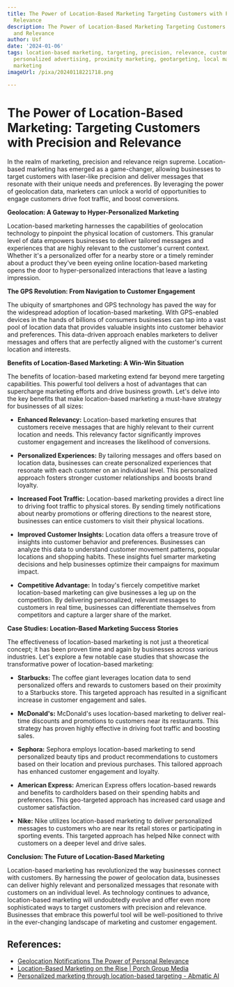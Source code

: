 ```yaml
---
title: The Power of Location-Based Marketing Targeting Customers with Precision and
  Relevance
description: The Power of Location-Based Marketing Targeting Customers with Precision
  and Relevance
author: Usf
date: '2024-01-06'
tags: location-based marketing, targeting, precision, relevance, customer engagement,
  personalized advertising, proximity marketing, geotargeting, local marketing, mobile
  marketing
imageUrl: /pixa/20240118221718.png

---
```

# The Power of Location-Based Marketing: Targeting Customers with Precision and  Relevance

In the realm of marketing, precision and  relevance reign supreme. Location-based marketing has emerged as a game-changer, allowing  businesses to target customers with laser-like precision and deliver messages  that resonate with their unique needs and preferences. By leveraging the power  of geolocation data, marketers can unlock  a world of opportunities to engage customers  drive foot traffic, and  boost  conversions.

**Geolocation:  A Gateway to Hyper-Personalized  Marketing**

Location-based marketing harnesses the capabilities of geolocation technology  to pinpoint the physical location of  customers. This granular level of data empowers businesses  to deliver tailored messages and experiences that are highly relevant to the customer's current context.  Whether it's a personalized offer for a nearby store or a timely reminder about a product they've been eyeing online  location-based marketing opens  the door to hyper-personalized interactions that leave a lasting impression.

**The  GPS Revolution: From Navigation to Customer  Engagement**

The  ubiquity of smartphones  and GPS technology has  paved the way for the widespread adoption of location-based marketing. With GPS-enabled devices in the  hands of billions of consumers businesses can tap into a vast pool of location data that provides valuable insights into customer behavior and preferences. This data-driven approach enables marketers to deliver messages and offers  that are perfectly aligned with the customer's current location and interests.

**Benefits of Location-Based Marketing: A Win-Win Situation**

The benefits of location-based marketing extend far beyond  mere targeting capabilities. This powerful tool delivers a host of advantages that can supercharge  marketing efforts and drive business growth. Let's  delve into  the key benefits that  make location-based marketing a must-have  strategy for businesses  of all sizes:

-  **Enhanced Relevancy:** Location-based marketing  ensures that customers receive messages that are highly relevant to their current location and needs. This relevancy factor significantly improves  customer engagement  and increases the likelihood of conversions.

- **Personalized Experiences:** By tailoring  messages and offers based on location data, businesses can create personalized experiences that resonate  with each customer on an individual level. This personalized approach fosters stronger customer relationships and boosts brand loyalty.

- **Increased Foot Traffic:** Location-based marketing provides a  direct line  to driving foot traffic to physical stores. By sending timely notifications about nearby promotions or offering directions  to the nearest store, businesses can  entice customers to visit their physical locations.

- **Improved Customer Insights:** Location data offers a treasure trove of insights into customer behavior and preferences. Businesses can analyze this data to understand  customer movement patterns, popular locations and shopping habits. These insights fuel smarter marketing decisions and help businesses optimize their campaigns for maximum impact.

- **Competitive Advantage:** In  today's fiercely competitive market location-based marketing can give businesses a leg up on the competition. By delivering personalized, relevant messages to customers in real time,  businesses can differentiate themselves from competitors and capture a larger share of the market.

**Case  Studies: Location-Based Marketing Success Stories**

The effectiveness of location-based marketing is not just a theoretical concept; it has  been proven time and again by businesses across various industries.  Let's explore a few notable case studies that showcase the transformative power of location-based marketing:

- **Starbucks:** The coffee  giant leverages location data to send personalized offers and rewards to customers  based on  their proximity to a Starbucks  store. This targeted approach has resulted in a significant increase in customer engagement and sales.

- **McDonald's:** McDonald's uses location-based marketing to deliver real-time discounts and promotions to customers  near its restaurants. This  strategy has proven highly effective in driving foot  traffic and  boosting  sales.

- **Sephora:** Sephora employs location-based marketing to send personalized beauty tips and product recommendations to customers based on their  location and previous purchases. This tailored approach has enhanced customer engagement and loyalty.

- **American Express:**  American Express  offers location-based rewards and benefits to cardholders based on their spending habits and preferences. This geo-targeted approach has increased card usage and customer satisfaction.

-  **Nike:** Nike utilizes location-based marketing to deliver personalized messages to customers who are near its retail  stores or participating in sporting events. This targeted approach has helped Nike connect with  customers on a deeper level and drive sales.

**Conclusion: The Future of  Location-Based Marketing**

Location-based marketing has  revolutionized the way businesses connect with customers. By harnessing  the power of geolocation data, businesses can  deliver highly relevant and personalized messages  that resonate  with customers on an individual level. As technology continues  to advance, location-based marketing will undoubtedly  evolve and offer even more sophisticated  ways to target customers with precision and relevance. Businesses that embrace this powerful tool will be well-positioned to thrive in the ever-changing landscape of  marketing  and customer  engagement.

## References:
- [Geolocation Notifications The Power of Personal Relevance](https://utilitiesone.com/geolocation-notifications-the-power-of-personal-relevance)
- [Location-Based Marketing on the Rise | Porch Group Media](https://porchgroupmedia.com/blog/location-based-marketing-on-the-rise/)
- [Personalized marketing through location-based targeting - Abmatic AI](https://abmatic.ai/blog/personalized-marketing-through-location-based-targeting)
